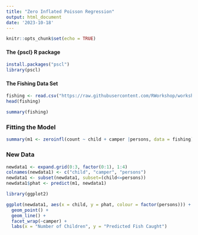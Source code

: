 ```yaml
---
title: "Zero Inflated Poisson Regression"
output: html_document
date: '2023-10-18'
---
```


```r
knitr::opts_chunk$set(echo = TRUE)
```

#### The {pscl} R package

```r
install.packages("pscl")
library(pscl)
```

#### The Fishing Data Set

```r
fishing <- read.csv("https://raw.githubusercontent.com/RWorkshop/workshopdatasets/master/fishing.csv")
head(fishing)

summary(fishing)
```

### Fitting the Model

```r
summary(m1 <- zeroinfl(count ~ child + camper |persons, data = fishing))
```

### New Data

```r
newdata1 <- expand.grid(0:3, factor(0:1), 1:4)
colnames(newdata1) <- c("child", "camper", "persons")
newdata1 <- subset(newdata1, subset=(child<=persons))
newdata1$phat <- predict(m1, newdata1)

```

```r
library(ggplot2)

ggplot(newdata1, aes(x = child, y = phat, colour = factor(persons))) +
  geom_point() +
  geom_line() +
  facet_wrap(~camper) +
  labs(x = "Number of Children", y = "Predicted Fish Caught")
```

